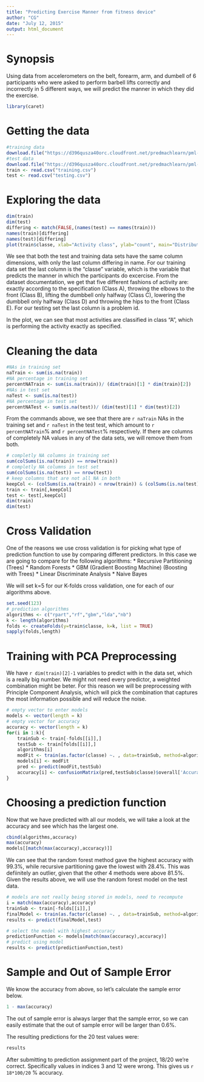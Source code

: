 ```yaml
---
title: "Predicting Exercise Manner from fitness device"
author: "CG"
date: "July 12, 2015"
output: html_document
---
```


# Synopsis
Using data from accelerometers on the belt, forearm, arm, and dumbell of 6 participants who were asked to perform barbell lifts correctly and incorrectly in 5 different ways, we will predict the manner in which they did the exercise.

```r
library(caret)
```

# Getting the data
```r
#training data
download.file("https://d396qusza40orc.cloudfront.net/predmachlearn/pml-training.csv", "training.csv", method = "curl")
#test data
download.file("https://d396qusza40orc.cloudfront.net/predmachlearn/pml-testing.csv", "testing.csv", method = "curl")
train <- read.csv("training.csv")
test <- read.csv("testing.csv")
```

# Exploring the data
```r
dim(train)
dim(test)
differing <- match(FALSE,(names(test) == names(train)))
names(train)[differing]
names(test)[differing]
plot(train$classe, xlab="Activity class", ylab="count", main="Distribution of Exercise Method", col=c("blue","red","yellow","green","pink"))
```

We see that both the test and training data sets have the same column dimensions, with only the last column differing in name. For our training data set the last column is the "classe" variable, which is the variable that predicts the manner in which the participants do excercise. From the dataset documentation, we get that five different fashions of activity are: exactly according to the specification (Class A), throwing the elbows to the front (Class B), lifting the dumbbell only halfway (Class C), lowering the dumbbell only halfway (Class D) and throwing the hips to the front (Class E). For our testing set the last column is a problem id.

In the plot, we can see that most activities are classified in class "A", which is performing the activity exactly as specified. 

# Cleaning the data
```r
#NAs in training set
naTrain <- sum(is.na(train))
#NA percentage in training set
percentNATrain <- sum(is.na(train))/ (dim(train)[1] * dim(train)[2])
#NAs in test set
naTest <- sum(is.na(test))
#NA percentage in test set
percentNATest <- sum(is.na(test))/ (dim(test)[1] * dim(test)[2])
```

From the commands above, we see that there are `r naTrain` NAs in the training set and `r naTest` in the test test, which amount to `r percentNATrain`% and `r percentNATest`% respectively. If there are columns of completely NA values in any of the data sets, we will remove them from both.

```r
# completly NA columns in training set
sum(colSums(is.na(train)) == nrow(train))
# completly NA columns in test set
sum(colSums(is.na(test)) == nrow(test))
# keep columns that are not all NA in both
keepCol <- (colSums(is.na(train)) < nrow(train)) & (colSums(is.na(test)) < nrow(test))
train <- train[,keepCol]
test <- test[,keepCol]
dim(train)
dim(test)
```

# Cross Validation
One of the reasons we use cross validation is for picking what type of prediction function to use by comparing different predictors. In this case we are going to compare for the following algorithms:
* Recursive Partitioning (Trees)
* Random Forests
* GBM (Gradient Boosting Machine) (Boosting with Trees)
* Linear Discriminate Analysis
* Naive Bayes

We will set k=5 for our K-folds cross validation, one for each of our algorithms above.
```r
set.seed(123)
# prediction algorithms
algorithms <- c("rpart","rf","gbm","lda","nb")
k <- length(algorithms)
folds <- createFolds(y=train$classe, k=k, list = TRUE)
sapply(folds,length)
```

# Training with PCA Preprocessing
We have `r dim(train)[2]-1` variables to predict with in the data set, which is a really big number. We might not need every predictor, a weighted combination might be beter. For this reason we will be preprocessing with Principle Component Analysis, which will pick the combination that captures the most information possible and will reduce the noise.
```r
# empty vector to enter models
models <- vector(length = k)
# empty vector for accuracy
accuracy <- vector(length = k)
for(i in 1:k){
    trainSub <- train[-folds[[i]],]
    testSub <- train[folds[[i]],]
    algorithms[i]
    modFit <- train(as.factor(classe) ~. , data=trainSub, method=algorithms[i], preProcess = "pca", na.action = na.omit)
    models[i] <- modFit
    pred <- predict(modFit,testSub)
    accuracy[i] <- confusionMatrix(pred,testSub$classe)$overall['Accuracy']
}
```

# Choosing a prediction function
Now that we have predicted with all our models, we will take a look at the accuracy and see which has the largest one. 
```r
cbind(algorithms,accuracy)
max(accuracy)
models[[match(max(accuracy),accuracy)]]
```
We can see that the random forest method gave the highest accuracy with 99.3%, while recursive partitioning gave the lowest with 28.4%. This was defiinitely an outlier, given that the other 4 methods were above 81.5%. Given the results above, we will use the random forest model on the test data.

```r
# models are not really being stored in models, need to recompute
i = match(max(accuracy),accuracy)
trainSub <- train[-folds[[i]],]
finalModel <- train(as.factor(classe) ~. , data=trainSub, method=algorithms[i], preProcess = "pca", na.action = na.omit)
results <- predict(finalModel,test)
```

```r
# select the model with highest accuracy
predictionFunction <- models[match(max(accuracy),accuracy)]
# predict using model
results <- predict(predictionFunction,test)
```

# Sample and Out of Sample Error
We know the accuracy from above, so let's calculate the sample error below.
```r
1 - max(accuracy)
```

The out of sample error is always larger that the sample error, so we can easily estimate that the out of sample error will be larger than 0.6%.

The resulting predictions for the 20 test values were:

```r
results
```

After submitting to prediction assignment part of the project, 18/20 we're correct. Specifically values in indices 3 and 12 were wrong. This gives us `r 18*100/20` % accuracy.